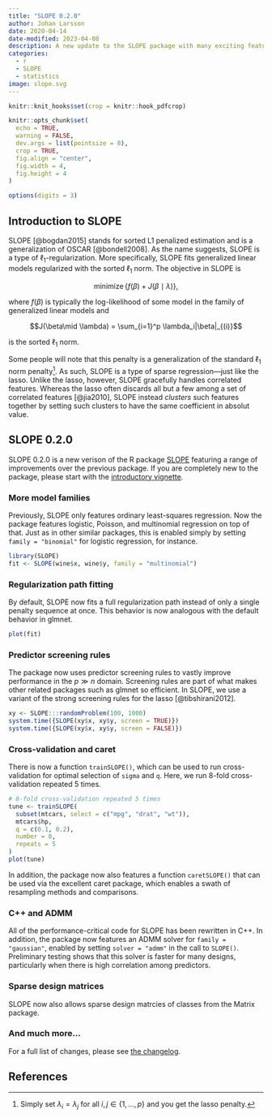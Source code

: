 ```yaml
---
title: "SLOPE 0.2.0"
author: Johan Larsson
date: 2020-04-14
date-modified: 2023-04-08
description: A new update to the SLOPE package with many exciting features.
categories:
  - r
  - SLOPE
  - statistics
image: slope.svg
---
```


```r
knitr::knit_hooks$set(crop = knitr::hook_pdfcrop)

knitr::opts_chunk$set(
  echo = TRUE,
  warning = FALSE,
  dev.args = list(pointsize = 8),
  crop = TRUE,
  fig.align = "center",
  fig.width = 4,
  fig.height = 4
)

options(digits = 3)
```

## Introduction to SLOPE

SLOPE [@bogdan2015] stands for sorted L1 penalized estimation and
is a generalization of OSCAR [@bondell2008]. As the name 
suggests, SLOPE
is a type of $\ell_1$-regularization. More specifically, SLOPE fits 
generalized linear models regularized with the sorted $\ell_1$ norm. The
objective in SLOPE is

$$
\operatorname{minimize}\left\{ f(\beta) + J(\beta \mid \lambda)\right\},
$$

where $f(\beta)$ is typically the log-likelihood of some model in the 
family of generalized linear models and 

$$J(\beta\mid \lambda) = \sum_{i=1}^p \lambda_i|\beta|_{(i)}$$

is the
sorted $\ell_1$ norm.

Some people will note that this penalty is a generalization
of the standard $\ell_1$ norm penalty[^1]. As such,
SLOPE is a type of sparse regression---just like the lasso. Unlike the lasso,
however, SLOPE gracefully handles correlated features.
Whereas the lasso often discards all but a few among a set of 
correlated features [@jia2010], 
SLOPE instead *clusters* such features together by setting such clusters to
have the same coefficient in absolut value.

[^1]: Simply set $\lambda_i = \lambda_j$ for all $i,j \in \{1,\dots,p\}$ and you get the lasso penalty.

## SLOPE 0.2.0

SLOPE 0.2.0 is a new verison of the R package
[SLOPE](https://CRAN.R-project.org/package=SLOPE) featuring a range of
improvements over the previous package. If you are completely new to the 
package, please start with the [introductory vignette](https://jolars.github.io/SLOPE/articles/introduction.html).

### More model families

Previously, SLOPE only features ordinary least-squares regression. Now the
package features logistic, Poisson, and multinomial regression on top of that.
Just as in other similar packages, this is enabled simply by
setting `family = "binomial"` for logistic regression, for instance.

```r
library(SLOPE)
fit <- SLOPE(wine$x, wine$y, family = "multinomial")
```

### Regularization path fitting

By default, SLOPE now fits a full regularization path instead of
only a single penalty sequence at once. This behavior is now analogous with the 
default behavior in glmnet.

```r
plot(fit)
```

### Predictor screening rules

The package now uses predictor screening rules to vastly improve performance
in the $p \gg n$ domain. Screening rules are part of what makes
other related packages such as glmnet so efficient. In SLOPE, we use a
variant of the strong screening rules for the lasso [@tibshirani2012].

```r
xy <- SLOPE:::randomProblem(100, 1000)
system.time({SLOPE(xy$x, xy$y, screen = TRUE)})
system.time({SLOPE(xy$x, xy$y, screen = FALSE)})
```

### Cross-validation and caret

There is now a function `trainSLOPE()`, which can be used to run
cross-validation for optimal selection of `sigma` and `q`. Here, we run
8-fold cross-validation repeated 5 times.

```r
# 8-fold cross-validation repeated 5 times
tune <- trainSLOPE(
  subset(mtcars, select = c("mpg", "drat", "wt")),
  mtcars$hp,
  q = c(0.1, 0.2),
  number = 8,
  repeats = 5
)
plot(tune)
```

In addition, the package now also features a function `caretSLOPE()` that
can be used via the excellent caret package, which enables a swath
of resampling methods and comparisons.

### C++ and ADMM

All of the performance-critical code for SLOPE has been rewritten in 
C++. In addition, the package now features an ADMM solver for
`family = "gaussian"`, enabled by setting `solver = "admm"` in the call
to `SLOPE()`. Preliminary testing shows that this solver is faster for
many designs, particularly when there is high correlation among predictors.

### Sparse design matrices

SLOPE now also allows sparse design matrcies of classes from the Matrix package.

### And much more...

For a full list of changes, please
see [the changelog](https://jolars.github.io/SLOPE/news/index.html#slope-0-2-0-unreleased).

## References

